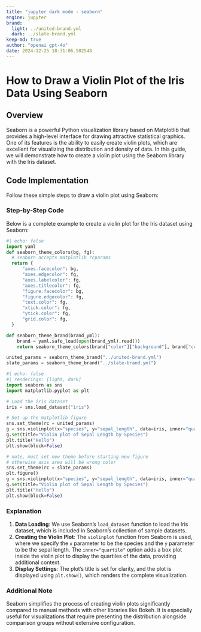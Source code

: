 ```yaml
---
title: "jupyter dark mode - seaborn"
engine: jupyter
brand:
  light: ../united-brand.yml
  dark: ../slate-brand.yml
keep-md: true
author: "openai gpt-4o"
date: 2024-12-25 18:31:06.502548
---
```


# How to Draw a Violin Plot of the Iris Data Using Seaborn

## Overview

Seaborn is a powerful Python visualization library based on Matplotlib that provides a high-level interface for drawing attractive statistical graphics. One of its features is the ability to easily create violin plots, which are excellent for visualizing the distribution and density of data. In this guide, we will demonstrate how to create a violin plot using the Seaborn library with the Iris dataset.

## Code Implementation

Follow these simple steps to draw a violin plot using Seaborn:

### Step-by-Step Code

Below is a complete example to create a violin plot for the Iris dataset using Seaborn:

```python
#| echo: false
import yaml
def seaborn_theme_colors(bg, fg):
  # seaborn accepts matplotlib rcparams
  return {
      "axes.facecolor": bg,
      "axes.edgecolor": fg,
      "axes.labelcolor": fg,
      "axes.titlecolor": fg,
      "figure.facecolor": bg,
      "figure.edgecolor": fg,
      "text.color": fg,
      "xtick.color": fg,
      "ytick.color": fg,
      "grid.color": fg,
  }

def seaborn_theme_brand(brand_yml):
    brand = yaml.safe_load(open(brand_yml).read())
    return seaborn_theme_colors(brand["color"]["background"], brand["color"]["foreground"])
```

```python
united_params = seaborn_theme_brand("../united-brand.yml")
slate_params = seaborn_theme_brand("../slate-brand.yml")
```


```python
#| echo: false
#| renderings: [light, dark]
import seaborn as sns
import matplotlib.pyplot as plt

# Load the iris dataset
iris = sns.load_dataset("iris")

# Set up the matplotlib figure
sns.set_theme(rc = united_params)
g = sns.violinplot(x="species", y="sepal_length", data=iris, inner="quartile")
g.set(title="Violin plot of Sepal Length by Species")
plt.title("Hello")
plt.show(block=False)

# note, must set new theme before starting new figure
# otherwise axis area will be wrong color
sns.set_theme(rc = slate_params)
plt.figure()
g = sns.violinplot(x="species", y="sepal_length", data=iris, inner="quartile")
g.set(title="Violin plot of Sepal Length by Species")
plt.title("Hello")
plt.show(block=False)
```

### Explanation

1. **Data Loading**: We use Seaborn's `load_dataset` function to load the Iris dataset, which is included in Seaborn's collection of sample datasets.
2. **Creating the Violin Plot**: The `violinplot` function from Seaborn is used, where we specify the `x` parameter to be the species and the `y` parameter to be the sepal length. The `inner="quartile"` option adds a box plot inside the violin plot to display the quartiles of the data, providing additional context.
3. **Display Settings**: The plot's title is set for clarity, and the plot is displayed using `plt.show()`, which renders the complete visualization.

### Additional Note

Seaborn simplifies the process of creating violin plots significantly compared to manual methods with other libraries like Bokeh. It is especially useful for visualizations that require presenting the distribution alongside comparison groups without extensive configuration.